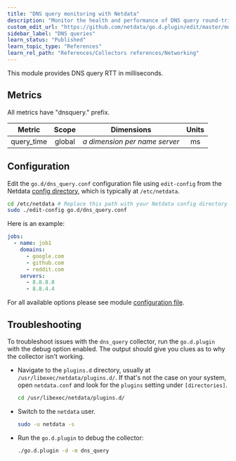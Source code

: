 ```yaml
---
title: "DNS query monitoring with Netdata"
description: "Monitor the health and performance of DNS query round-trip time with zero configuration, per-second metric granularity, and interactive visualizations."
custom_edit_url: "https://github.com/netdata/go.d.plugin/edit/master/modules/dnsquery/README.md"
sidebar_label: "DNS queries"
learn_status: "Published"
learn_topic_type: "References"
learn_rel_path: "References/Collectors references/Networking"
---
```



This module provides DNS query RTT in milliseconds.

## Metrics

All metrics have "dnsquery." prefix.

| Metric     | Scope  |             Dimensions             | Units |
|------------|:------:|:----------------------------------:|:-----:|
| query_time | global | <i>a dimension per name server</i> |  ms   |

## Configuration

Edit the `go.d/dns_query.conf` configuration file using `edit-config` from the
Netdata [config directory](https://learn.netdata.cloud/docs/configure/nodes), which is typically at `/etc/netdata`.

```bash
cd /etc/netdata # Replace this path with your Netdata config directory
sudo ./edit-config go.d/dns_query.conf
```

Here is an example:

```yaml
jobs:
  - name: job1
    domains:
      - google.com
      - github.com
      - reddit.com
    servers:
      - 8.8.8.8
      - 8.8.4.4
```

For all available options please see
module [configuration file](https://github.com/netdata/go.d.plugin/blob/master/config/go.d/dns_query.conf).

## Troubleshooting

To troubleshoot issues with the `dns_query` collector, run the `go.d.plugin` with the debug option enabled. The output
should give you clues as to why the collector isn't working.

- Navigate to the `plugins.d` directory, usually at `/usr/libexec/netdata/plugins.d/`. If that's not the case on
  your system, open `netdata.conf` and look for the `plugins` setting under `[directories]`.

  ```bash
  cd /usr/libexec/netdata/plugins.d/
  ```

- Switch to the `netdata` user.

  ```bash
  sudo -u netdata -s
  ```

- Run the `go.d.plugin` to debug the collector:

  ```bash
  ./go.d.plugin -d -m dns_query
  ```
